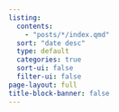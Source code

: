 ```yaml
---
listing:
  contents: 
    - "posts/*/index.qmd"
  sort: "date desc"
  type: default
  categories: true
  sort-ui: false
  filter-ui: false
page-layout: full
title-block-banner: false
---
```



